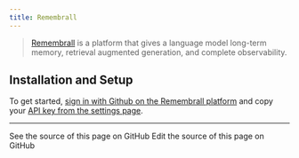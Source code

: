 ```yaml
---
title: Remembrall
---
```


>[Remembrall](https://remembrall.dev/) is a platform that gives a language model
> long-term memory, retrieval augmented generation, and complete observability.

## Installation and Setup

To get started, [sign in with Github on the Remembrall platform](https://remembrall.dev/login)
and copy your [API key from the settings page](https://remembrall.dev/dashboard/settings).

---

<CardGroup cols={2}>
  <Card title="View Source" icon="eye" href="https://github.com/langchain-ai/docs/blob/main/src/oss/python/integrations/providers/remembrall.mdx">
    See the source of this page on GitHub
  </Card>
  <Card title="Edit Source" icon="pen-to-square" href="https://github.com/langchain-ai/docs/edit/main/src/oss/python/integrations/providers/remembrall.mdx">
    Edit the source of this page on GitHub
  </Card>
</CardGroup>

